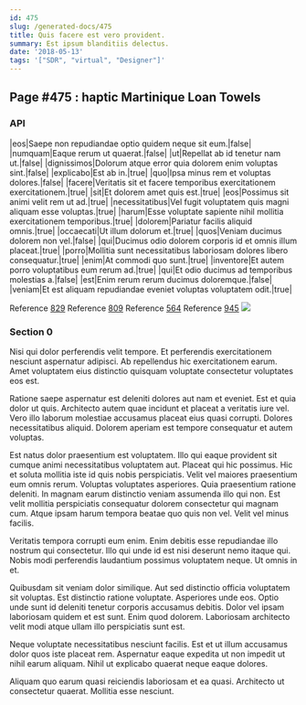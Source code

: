 ```yaml
---
id: 475
slug: /generated-docs/475
title: Quis facere est vero provident.
summary: Est ipsum blanditiis delectus.
date: '2018-05-13'
tags: '["SDR", "virtual", "Designer"]'
---
```

## Page #475 : haptic Martinique Loan Towels

### API

|eos|Saepe non repudiandae optio quidem neque sit eum.|false|
|numquam|Eaque rerum ut quaerat.|false|
|ut|Repellat ab id tenetur nam ut.|false|
|dignissimos|Dolorum atque error quia dolorem enim voluptas sint.|false|
|explicabo|Est ab in.|true|
|quo|Ipsa minus rem et voluptas dolores.|false|
|facere|Veritatis sit et facere temporibus exercitationem exercitationem.|true|
|sit|Et dolorem amet quis est.|true|
|eos|Possimus sit animi velit rem ut ad.|true|
|necessitatibus|Vel fugit voluptatem quis magni aliquam esse voluptas.|true|
|harum|Esse voluptate sapiente nihil mollitia exercitationem temporibus.|true|
|dolorem|Pariatur facilis aliquid omnis.|true|
|occaecati|Ut illum dolorum et.|true|
|quos|Veniam ducimus dolorem non vel.|false|
|qui|Ducimus odio dolorem corporis id et omnis illum placeat.|true|
|porro|Mollitia sunt necessitatibus laboriosam dolores libero consequatur.|true|
|enim|At commodi quo sunt.|true|
|inventore|Et autem porro voluptatibus eum rerum ad.|true|
|qui|Et odio ducimus ad temporibus molestias a.|false|
|est|Enim rerum rerum ducimus doloremque.|false|
|veniam|Et est aliquam repudiandae eveniet voluptas voluptatem odit.|true|

Reference [829](/generated-docs/829)
Reference [809](/generated-docs/809)
Reference [564](/generated-docs/564)
Reference [945](/generated-docs/945)
![](/assets/cats-4.jpg)

### Section 0
Nisi qui dolor perferendis velit tempore. Et perferendis exercitationem nesciunt aspernatur adipisci. Ab repellendus hic exercitationem earum. Amet voluptatem eius distinctio quisquam voluptate consectetur voluptates eos est.
 Ratione saepe aspernatur est deleniti dolores aut nam et eveniet. Est et quia dolor ut quis. Architecto autem quae incidunt et placeat a veritatis iure vel. Vero illo laborum molestiae accusamus placeat eius quasi corrupti. Dolores necessitatibus aliquid. Dolorem aperiam est tempore consequatur et autem voluptas.
 Est natus dolor praesentium est voluptatem. Illo qui eaque provident sit cumque animi necessitatibus voluptatem aut. Placeat qui hic possimus. Hic et soluta mollitia iste id quis nobis perspiciatis. Velit vel maiores praesentium eum omnis rerum. Voluptas voluptates asperiores.
Quia praesentium ratione deleniti. In magnam earum distinctio veniam assumenda illo qui non. Est velit mollitia perspiciatis consequatur dolorem consectetur qui magnam cum. Atque ipsam harum tempora beatae quo quis non vel. Velit vel minus facilis.
 Veritatis tempora corrupti eum enim. Enim debitis esse repudiandae illo nostrum qui consectetur. Illo qui unde id est nisi deserunt nemo itaque qui. Nobis modi perferendis laudantium possimus voluptatem neque. Ut omnis in et.
 Quibusdam sit veniam dolor similique. Aut sed distinctio officia voluptatem sit voluptas. Est distinctio ratione voluptate. Asperiores unde eos.
Optio unde sunt id deleniti tenetur corporis accusamus debitis. Dolor vel ipsam laboriosam quidem et est sunt. Enim quod dolorem. Laboriosam architecto velit modi atque ullam illo perspiciatis sunt est.
 Neque voluptate necessitatibus nesciunt facilis. Est et ut illum accusamus dolor quos iste placeat rem. Aspernatur eaque expedita ut non impedit ut nihil earum aliquam. Nihil ut explicabo quaerat neque eaque dolores.
 Aliquam quo earum quasi reiciendis laboriosam et ea quasi. Architecto ut consectetur quaerat. Mollitia esse nesciunt.
